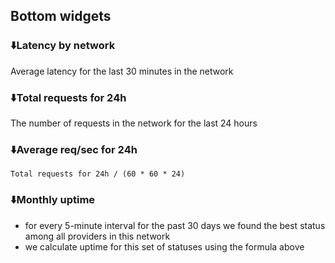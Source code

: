 ## Bottom widgets

### ⬇️Latency by network

Average latency for the last 30 minutes in the network

### ⬇️Total requests for 24h

The number of requests in the network for the last 24 hours

### ⬇️Average req/sec for 24h

`Total requests for 24h / (60 * 60 * 24)`

### ⬇️Monthly uptime

- for every 5-minute interval for the past 30 days we found the best status among all providers in this network
- we calculate uptime for this set of statuses using the formula above

